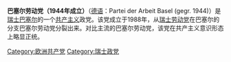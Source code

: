 '''巴塞尔劳动党（1944年成立）'''（[[德语|德语]]：Partei der Arbeit Basel (gegr. 1944)）是[[瑞士|瑞士]][[巴塞尔|巴塞尔]]的一个[[共产主义|共产主义]]政党。该党成立于1988年，从[[瑞士劳动党|瑞士劳动党]]在巴塞尔的分支巴塞尔劳动党分裂出来。对比主流的巴塞尔劳动党，该党在共产主义意识形态上略显正统。

{{欧洲的共产党}}
[[Category:欧洲共产党|Category:欧洲共产党]]
[[Category:瑞士政党|Category:瑞士政党]]